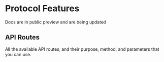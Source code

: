 
# Protocol Features

<Callout emoji="⏳" type="info">Docs are in public preview and are being  updated</Callout>

## API Routes

All the available API routes, and their purpose, method, and parameters that you can use.

<Cards>
  <Card title="Issuer" href="/features/issuer" />
  <Card title="Stock Class" href="/features/stock-class" />
  <Card title="Stock Legend Templates" href="/features/stock-legend" />
  <Card title="Stock Plan" href="/features/stock-plan" />
  <Card title="Valuation" href="/features/valuation" />
  <Card title="Vesting Terms" href="/features/vesting-terms" />
  <Card title="Stakeholder" href="/features/stakeholder" />
  <Card title="Transaction" href="/features/transactions" />
  <Card title="Historical Transactions" href="/features/historical-transactions" />
</Cards>
